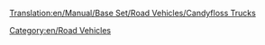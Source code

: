 [[Translation:en/Manual/Base Set/Road Vehicles/Candyfloss Trucks]]

{{en/RoadVehicle|name     = MightyMover Candyfloss Truck
  |img      = CandyflossTruck.png
  |price    = £4,797 ($9,594)
  |speed    = 30 mph (48 km/h)
  |annual   = £421 ($842)
  |designed = 1935
  |life     = 15
  |capacity = 17 tonnes of [[en/candyfloss]]
}}
{{en/RoadVehicle|name     = Powernaught Candyfloss Truck
  |img      = CandyflossTruck.png
  |price    = £6,027 ($12,054)
  |speed    = 55 mph (88 km/h)
  |annual   = £787 ($1,574)
  |designed = 1976
  |life     = 15
  |capacity = 19 tonnes of [[en/candyfloss]]
}}
{{en/RoadVehicle|name     = Wizzowow Candyfloss Truck
  |img      = CandyflossTruck.png
  |price    = £6,437 ($12,874)
  |speed    = 70 mph (112 km/h)
  |annual   = £1,125 ($2,250)
  |designed = 2013
  |life     = 15
  |capacity = 22 tonnes of [[en/candyfloss]]
}}
[[Category:en/Road Vehicles]]